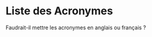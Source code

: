 # Liste des Acronymes {.unnumbered}

<!-- Unfortunately, we have to sort manually -->

<!-- TODO Remplir les acronymes -->

Faudrait-il mettre les acronymes en anglais ou français ?

```{=tex}
\begin{acronym}
\acro{1,24,25(OH)3D3}[1,24,25(OH)\textsubscript{3}D\textsubscript{3}]{1,24(R),25‐trihydroxycholecalciferol\acroextra{ (acide calcitroïque)}}
\acro{1,25(OH)2D3}[1,25(OH)\textsubscript{2}D\textsubscript{3}]{1,25-dihydroxycholécalciférol\acroextra{ (calcitriol)}}
\acro{24,25(OH)3D3}[24,25(OH)\textsubscript{3}D\textsubscript{3}]{24,25-dihydroxycholécalciférol}
\acro{25(OH)D3}[25(OH)D\textsubscript{3}]{25-hydroxycholécalciferol\acroextra{ (calcidiol ou calcifédiol)}}
\acro{7-DHC}{7-déhydrocholestérol}
\acro{ADN}{acide désoxyribonucléique}
\acro{AJR}{\LU{A}{a}pport \LU{J}{j}ournalier \LU{R}{r}ecommandé}
\acro{CMH-II}{\LU{C}{c}omplexe \LU{M}{m}ajeur d'\LU{H}{h}istocompatibilité de \LU{C}{c}lasse II}
\acro{CYP27B1}{25-hydroxyvitamine D\textsubscript{3}-1α-hydroxylase}
\acro{CYP24A1}{24-hydroxylase}
\acro{DBP}{D binding protein}
\acro{FDA}{Food and Drugs Administration}
\acro{FGF23}{fibroblast growth factor 23}
\acro{ifng}[IFN-$\mupgamma$]{interféron gamma}
\acro{IOM}{Institute of Medicine}
\acro{LOAEL}{Non Observed Adverse Effect Level}
\acro{NOAEL}{Lowest Observed Adverse Effect Level}
\acro{PTH}{hormone parathyroïde}
\acro{TLR}{toll-like receptor}
\acro{tnfa}[TNF-$\mupalpha$]{tumor necrosis factor alpha}
\acro{UI}{unité internationale}
\acro{VDR}{vitamin D receptor}
\acro{VDRE}{\LU{V}{v}itamin D \LU{R}{r}esponse \LU{E}{e}lement}
\end{acronym}
```
